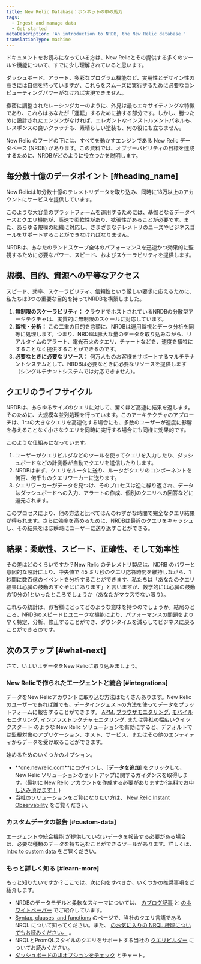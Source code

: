 ```yaml
---
title: New Relic Database：ボンネットの中の馬力
tags:
  - Ingest and manage data
  - Get started
metaDescription: 'An introduction to NRDB, the New Relic database.'
translationType: machine
---
```


ドキュメントをお読みになっている方は、New Relicとその提供する多くのツールや機能について、すでに少し理解されていると思います。

ダッシュボード、アラート、多彩なプログラム機能など、実用性とデザイン性の高さには自信を持っていますが、これらをスムーズに実行するために必要なコンピューティングパワーがなければ実現できません。

緻密に調整されたレーシングカーのように、外見は最もエキサイティングな特徴であり、これらはあなたが「運転」するために接する部分です。しかし、勝つために設計されたエンジンがなければ、エレガントなインストルメントパネルも、レスポンスの良いクラッチも、素晴らしい塗装も、何の役にも立ちません。

New Relic のフードの下には、すべてを動かすエンジンである New Relic データベース (NRDB) があります。この資料では、オブザーバビリティの目標を達成するために、NRDBがどのように役立つかを説明します。

## 毎分数十億のデータポイント [#heading_name]

New Relicは毎分数十億のテレメトリデータを取り込み、同時に18万以上のアカウントにサービスを提供しています。

このような大容量のプラットフォームを運用するためには、基盤となるデータベースとクエリ機能が、高速で柔軟性があり、拡張性があることが必要です。また、あらゆる規模の組織に対応し、さまざまなテレメトリのニーズやビジネスゴールをサポートすることができなければなりません。

NRDBは、あなたのランドスケープ全体のパフォーマンスを迅速かつ効果的に監視するために必要なパワー、スピード、およびスケーラビリティを提供します。

## 規模、目的、資源への平等なアクセス

スピード、効率、スケーラビリティ、信頼性という厳しい要求に応えるために、私たちは3つの重要な目的を持ってNRDBを構築しました。

1. **無制限のスケーラビリティ：** クラウドでホストされているNRDBの分散型アーキテクチャは、実質的に無制限のスケールに対応しています。
2. **監視・分析：** この二重の目的を念頭に、NRDBは運用監視とデータ分析を同等に処理します。つまり、NRDBは膨大な量のデータを取り込みながら、リアルタイムのアラート、電光石火のクエリ、チャートなどを、速度を犠牲にすることなく提供することができるのです。
3. **必要なときに必要なリソース：** 何万人ものお客様をサポートするマルチテナントシステムとして、NRDBは必要なときに必要なリソースを提供します（シングルテナントシステムでは対応できません）。

## クエリのライフサイクル

NRDBは、あらゆるサイズのクエリに対して、驚くほど高速に結果を返します。そのために、大規模な並列処理を行っています。このアーキテクチャのアプローチは、1つの大きなクエリを高速化する場合にも、多数のユーザーが速度に影響を与えることなく小さなクエリを同時に実行する場合にも同様に効果的です。

このような仕組みになっています。

1. ユーザーがクエリビルダなどのツールを使ってクエリを入力したり、ダッシュボードなどの計測器が自動でクエリを送信したりします。
2. NRDBはまず、クエリをルータに送り、ルータがクエリのコンポーネントを何百、何千ものクエリワーカーに送ります。
3. クエリワーカーがデータを見つけ、そのプロセスは逆に繰り返され、データはダッシュボードへの入力、アラートの作成、個別のクエリへの回答などに還元されます。

このプロセスにより、他の方法と比べてほんのわずかな時間で完全なクエリ結果が得られます。さらに効率を高めるために、NRDBは最近のクエリをキャッシュし、その結果をほぼ瞬時にユーザーに送り返すことができる。

## 結果：柔軟性、スピード、正確性、そして効率性

その差はどのくらいですか？New Relic のテレメトリ製品は、NDRB のパワーと意図的な設計により、中央値で 45 ミリ秒のクエリ応答時間を維持しながら、1 秒間に数百億のイベントを分析することができます。私たちは「あなたのクエリ結果は心臓の鼓動のすぐそばにあります」と言いますが、数学的には心臓の鼓動の10分の1といったところでしょうか（あなたがマウスでない限り）。

これらの統計は、お客様にとってどのような意味を持つのでしょうか。結局のところ、NRDBのスピードとユニークな機能により、パフォーマンスの問題をより早く特定、分析、修正することができ、ダウンタイムを減らしてビジネスに戻ることができるのです。

## 次のステップ [#what-next]

さて、いよいよデータをNew Relicに取り込みましょう。

### New Relicで作られたエージェントと統合 [#integrations]

データをNew Relicアカウントに取り込む方法はたくさんあります。New Relic のユーザーであれば誰でも、データインジェストの方法を使ってデータをプラットフォームに報告することができます。 [APM](/docs/apm), [ブラウザモニタリング](/docs/browser), [モバイルモニタリング](/docs/mobile-monitoring), [インフラストラクチャモニタリング](/docs/infrastructure), または弊社の幅広いクイックスタート [](https://newrelic.com/instant-observability/)のような New Relic ソリューションを有効にすると、デフォルトでは監視対象のアプリケーション、ホスト、サービス、またはその他のエンティティからデータを受け取ることができます。

始めるためのいくつかのオプション。

* **[one.newrelic.com](https://one.newrelic.com)**にログインし、\[**データを追加**] をクリックして、New Relic ソリューションのセットアップに関するガイダンスを取得します。(最初に New Relic アカウントを作成する必要がありますか?[無料でお申し込み頂けます！](https://newrelic.com/signup) )
* 当社のソリューションをご覧になりたい方は、 [New Relic Instant Observability](https://newrelic.com/instant-observability/) をご覧ください。

### カスタムデータの報告 [#custom-data]

[エージェントや統合機能](#integrations) が提供していないデータを報告する必要がある場合は、必要な種類のデータを持ち込むことができるツールがあります。詳しくは、 [Intro to custom data](/docs/telemetry-data-platform/custom-data/intro-custom-data) をご覧ください。

### もっと詳しく知る [#learn-more]

もっと知りたいですか？ここでは、次に何をすべきか、いくつかの推奨事項をご紹介します。

* NRDBのデータモデルと柔軟なスキーマについては、 [のブログ記事](https://blog.newrelic.com/product-news/nrdb-design-principles/) と [のホワイトペーパー](https://newrelic.com/resources/white-papers/inside-nrdb-flexible-unified-database) でご紹介しています。
* [Syntax, clauses, and functions](/docs/query-your-data/nrql-new-relic-query-language/get-started/nrql-syntax-clauses-functions) のページで、当社のクエリ言語である NRQL について知ってください。また、 [のお気に入りの NRQL 機能についてもお読みください。](/docs/query-your-data/nrql-new-relic-query-language/nrql-query-tutorials) 。
* NRQLとPromQLスタイルのクエリをサポートする当社の [クエリビルダー](/docs/query-your-data/explore-query-data/query-builder/use-advanced-nrql-mode-query-data) についてお読みください。
* [ダッシュボードのUIオプションをチェック](/docs/query-your-data/explore-query-data/dashboards/introduction-dashboards) とチャート。